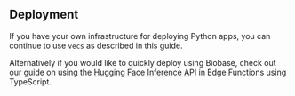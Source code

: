 ## Deployment

If you have your own infrastructure for deploying Python apps, you can continue to use `vecs` as described in this guide.

Alternatively if you would like to quickly deploy using Biobase, check out our guide on using the [Hugging Face Inference API](/docs/guides/ai/hugging-face) in Edge Functions using TypeScript.
